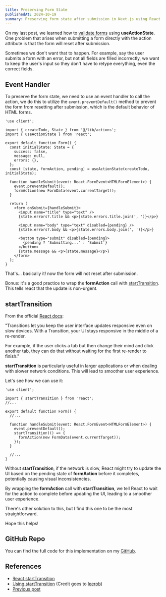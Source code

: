 ```yaml
---
title: Preserving Form State
publishedAt: 2024-10-19
summary: Preserving form state after submission in Next.js using React's startTransition.
---
```


On my last post, we learned how to [validate forms](/blog/form-validation) using **useActionState**. One problem that arises when submitting a form directly with the action attribute is that the form will reset after submission.

Sometimes we don't want that to happen. For example, say the user submits a form with an error, but not all fields are filled incorrectly, we want to keep the user's input so they don't have to retype everything, even the correct fields.

## Event Handler

To preserve the form state, we need to use an event handler to call the action, we do this to utilize the `event.preventDefault()` method to prevent the form from resetting after submission, which is the default behavior of HTML forms.

```tsx
'use client';

import { createTodo, State } from '@/lib/actions';
import { useActionState } from 'react';

export default function Form() {
  const initialState: State = {
    success: false,
    message: null,
    errors: {},
  };
  const [state, formAction, pending] = useActionState(createTodo, initialState);

  function handleSubmit(event: React.FormEvent<HTMLFormElement>) {
    event.preventDefault();
    formAction(new FormData(event.currentTarget));
  }

  return (
    <form onSubmit={handleSubmit}>
      <input name="title" type="text" />
      {state.errors?.title && <p>{state.errors.title.join(', ')}</p>}

      <input name="body" type="text" disabled={pending} />
      {state.errors?.body && <p>{state.errors.body.join(', ')}</p>}

      <button type="submit" disabled={pending}>
        {pending ? 'Submitting...' : 'Submit'}
      </button>
      {state.message && <p>{state.message}</p>}
    </form>
  );
}
```

That's... basically it! now the form will not reset after submission.

Bonus: it's a good practice to wrap the **formAction** call with [startTransition](ttps://react.dev/reference/react/startTransition). This tells react that the update is non-urgent.

## startTransition

From the official [React docs](https://react.dev/reference/react/startTransition#marking-a-state-update-as-a-non-blocking-transition):

"Transitions let you keep the user interface updates responsive even on slow devices. With a Transition, your UI stays responsive in the middle of a re-render.

For example, if the user clicks a tab but then change their mind and click another tab, they can do that without waiting for the first re-render to finish."

**startTransition** is particularly useful in larger applications or when dealing with slower network conditions. This will lead to smoother user experience.

Let's see how we can use it:

```tsx
'use client';

import { startTransition } from 'react';
//...

export default function Form() {
  //...

  function handleSubmit(event: React.FormEvent<HTMLFormElement>) {
    event.preventDefault();
    startTransition(() => {
      formAction(new FormData(event.currentTarget));
    });
  }

  //...
}
```

Without **startTransition**, if the network is slow, React might try to update the UI based on the pending state of **formAction** before it completes, potentially causing visual inconsistencies.

By wrapping the **formAction** call with **startTransition**, we tell React to wait for the action to complete before updating the UI, leading to a smoother user experience.

There's other solution to this, but I find this one to be the most straightforward.

Hope this helps!

## GitHub Repo

You can find the full code for this implementation on my [GitHub](https://github.com/ausathdzil/nextjs-15-mockapi-todo).

## References

- [React startTransition](https://react.dev/reference/react/startTransition)
- [Using startTransition](<https://github.com/leerob/next-saas-starter/blob/main/app/(dashboard)/dashboard/general/page.tsx>) (Credit goes to [leerob](https://leerob.com))
- [Previous post](/blog/form-validation)
